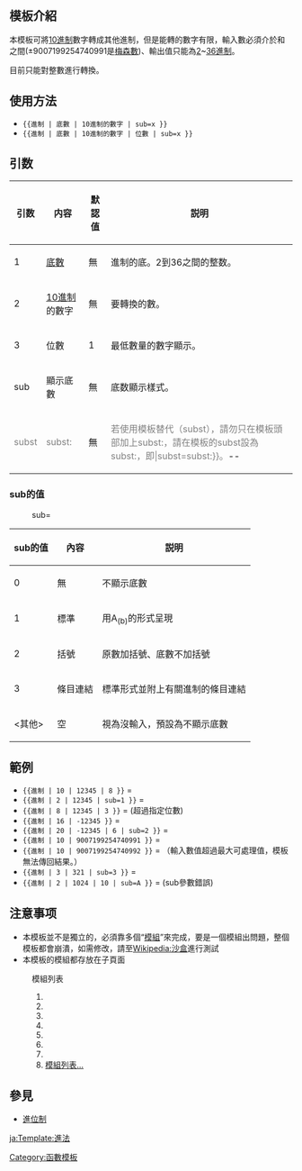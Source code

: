 <noinclude>{{pp-vandalism|expiry=2022-12-21T07:12:14+00:00|small=yes}}</noinclude><IncludeOnly>{{esoteric}}</IncludeOnly><noinclude>{{template doc page viewed directly}}</noinclude>
<!-- 在本行下編輯模板說明 -->
== 模板介紹 ==
本模板可將[[十進制|10進制]]數字轉成其他進制，但是能轉的數字有限，輸入數必須介於{{nowrap|-(2<sup>53</sup> - 1)}}和{{nowrap|2<sup>53</sup> - 1}}之間(±9007199254740991是[[梅森數]])、輸出值只能為[[二進制|2]]~[[三十六進制|36進制]]。

目前只能對整數進行轉換。

== 使用方法 ==
* <code><nowiki>{{進制 | 底數 | 10進制的數字 | sub=x }}</nowiki></code>
* <code><nowiki>{{進制 | 底數 | 10進制的數字 | 位數 | sub=x }}</nowiki></code>

== 引数 ==
{| class="wikitable"
! 引数 !! 内容 !! 默認值 !! 説明
|-
! 1 
| [[底數]] || 無 || 進制的底。2到36之間的整数。
|-
! 2 
| [[10進制]]的數字 || 無 || 要轉換的數。
|-
! 3 
| 位數 || 1 || 最低數量的數字顯示。
|-
! sub
| 顯示底數 || 無 || 底数顯示樣式。
|-
! <span style="color:gray;"> subst </span>
| <span style="color:gray;"> subst: </span> || 無 || <span style="color:gray;">若使用模板替代（subst），請勿只在模板頭部加上subst:，請在模板的subst設為subst:，即<nowiki>|</nowiki>subst=subst:<nowiki>}}</nowiki>。</span>--{{error|本功能有瑕疵，目前無法使用，歡迎到[[Template talk:進制]]進行對"subst"參數修改的討論}}
|}
===sub的值===
:sub=
{| class="wikitable"
! sub的值 !! 內容 !! 説明
|-
! 0 
| 無 || 不顯示底數
|-
! 1 
| 標準 || 用A<sub>(b)</sub>的形式呈現
|-
! 2 
| 括號 || 原數加括號、底數不加括號
|-
! 3
| 條目連結 || 標準形式並附上有關進制的條目連結
|-
! <其他>
| 空 || 視為沒輸入，預設為不顯示底數
|}

== 範例 ==
* <code><nowiki>{{進制 | 10 | 12345 | 8 }}</nowiki></code> = {{進制 | 10 | 12345 | 8 }}
* <code><nowiki>{{進制 | 2 | 12345 | sub=1 }}</nowiki></code> = {{進制 | 2 | 12345 | sub=1 }}
* <code><nowiki>{{進制 | 8 | 12345 | 3 }}</nowiki></code> = {{進制 | 8 | 12345 | 3 }} (超過指定位數)
* <code><nowiki>{{進制 | 16 | -12345 }}</nowiki></code> = {{進制 | 16 | -12345 }}
* <code><nowiki>{{進制 | 20 | -12345 | 6 | sub=2 }}</nowiki></code> = {{進制 | 20 | -12345 | 6 | sub=2 }}
* <code><nowiki>{{進制 | 10 | 9007199254740991 }}</nowiki></code> = {{進制 | 10 | 9007199254740991 }}
* <code><nowiki>{{進制 | 10 | 9007199254740992 }}</nowiki></code> = {{進制 | 10 | 9007199254740992 }}（輸入數值超過最大可處理值，模板無法傳回結果。）
* <code><nowiki>{{進制 | 3 | 321 | sub=3 }}</nowiki></code> = {{進制 | 3 | 321 | sub=3 }}
* <code><nowiki>{{進制 | 2 | 1024 | 10 | sub=A }}</nowiki></code> = {{進制 | 2 | 1024 | 10 | sub=A }} (sub參數錯誤)

== 注意事项 ==
*本模板並不是獨立的，必須靠多個“[[模組]]”來完成，要是一個模組出問題，整個模板都會崩潰，如需修改，請至[[Wikipedia:沙盒]]進行測試
*本模板的模組都存放在子頁面
:模組列表
:#{{tl|進制/重要模組}}
:#{{tl|進制/32位數}}
:#{{tl|進制/16位數}}
:#{{tl|進制/8位數}}
:#{{tl|進制/4位數}}
:#{{tl|進制/2位數}}
:#{{tl|進制/數字}}
:#[[Special:前缀索引/Template:進制/|模組列表...]]

== 參見 ==
*[[進位制]]
<includeonly>
<!-- 本行下加入模板的分類 -->
[[Category:函數模板]]
<!-- 本行下加入模板的跨語言鏈接 -->
[[ja:Template:進法]]
</includeonly>